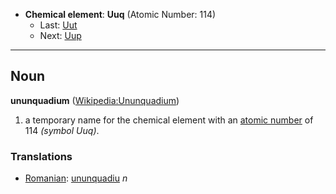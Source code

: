 *'''Chemical element''': '''Uuq''' (Atomic Number: 114)
**Last: [[Ununtrium|Uut]]
**Next: [[Ununpentium|Uup]]
----
== Noun ==
'''ununquadium''' ([[en:Ununquadium|Wikipedia:Ununquadium]])

# a temporary name for the chemical element with an [[atomic number]] of 114 ''(symbol Uuq)''.

===Translations===
*[[Romanian]]: [[ununquadiu]] ''n''